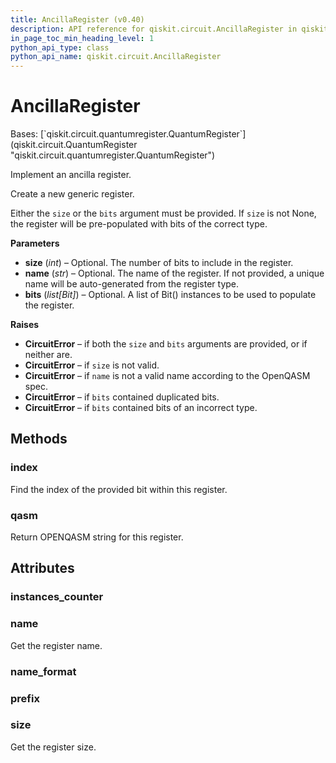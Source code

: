 ```yaml
---
title: AncillaRegister (v0.40)
description: API reference for qiskit.circuit.AncillaRegister in qiskit v0.40
in_page_toc_min_heading_level: 1
python_api_type: class
python_api_name: qiskit.circuit.AncillaRegister
---
```


# AncillaRegister

<Class id="qiskit.circuit.AncillaRegister" isDedicatedPage={true} github="https://github.com/qiskit/qiskit/tree/stable/0.23/qiskit/circuit/quantumregister.py" signature="AncillaRegister(size=None, name=None, bits=None)" modifiers="class">
  Bases: [`qiskit.circuit.quantumregister.QuantumRegister`](qiskit.circuit.QuantumRegister "qiskit.circuit.quantumregister.QuantumRegister")

  Implement an ancilla register.

  Create a new generic register.

  Either the `size` or the `bits` argument must be provided. If `size` is not None, the register will be pre-populated with bits of the correct type.

  **Parameters**

  *   **size** (*int*) – Optional. The number of bits to include in the register.
  *   **name** (*str*) – Optional. The name of the register. If not provided, a unique name will be auto-generated from the register type.
  *   **bits** (*list\[Bit]*) – Optional. A list of Bit() instances to be used to populate the register.

  **Raises**

  *   **CircuitError** – if both the `size` and `bits` arguments are provided, or if neither are.
  *   **CircuitError** – if `size` is not valid.
  *   **CircuitError** – if `name` is not a valid name according to the OpenQASM spec.
  *   **CircuitError** – if `bits` contained duplicated bits.
  *   **CircuitError** – if `bits` contained bits of an incorrect type.

  ## Methods

  <span id="qiskit-circuit-ancillaregister-index" />

  ### index

  <Function id="qiskit.circuit.AncillaRegister.index" signature="AncillaRegister.index(bit)">
    Find the index of the provided bit within this register.
  </Function>

  <span id="qiskit-circuit-ancillaregister-qasm" />

  ### qasm

  <Function id="qiskit.circuit.AncillaRegister.qasm" signature="AncillaRegister.qasm()">
    Return OPENQASM string for this register.
  </Function>

  ## Attributes

  ### instances\_counter

  <Attribute id="qiskit.circuit.AncillaRegister.instances_counter" attributeValue="count(0)" />

  ### name

  <Attribute id="qiskit.circuit.AncillaRegister.name">
    Get the register name.
  </Attribute>

  ### name\_format

  <Attribute id="qiskit.circuit.AncillaRegister.name_format" />

  ### prefix

  <Attribute id="qiskit.circuit.AncillaRegister.prefix" attributeValue="'a'" />

  ### size

  <Attribute id="qiskit.circuit.AncillaRegister.size">
    Get the register size.
  </Attribute>
</Class>

